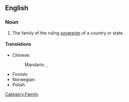 ==English==

===Noun===
{{en-noun|sg=[[royal]] [[family]]|pl=royal families}}

# The family of the ruling [[sovereign]] of a country or state.

====Translations====
{{trans-top|family of ruling country}}
* Chinese:
*: Mandarin: {{t|cmn|皇室|tr=huángshì|sc=Hani}}, {{t-|cmn|王室|tr=wángshì|sc=Hani}}
{{trans-mid}}
* Finnish: {{t-|fi|kuningasperhe}}
* Norwegian: {{t|no|kongefamilie|m}}
* Polish: {{t+|pl|rodzina|f}} {{t+|pl|królewski|alt=królewska}}
{{trans-bottom}}

[[Category:Family]]